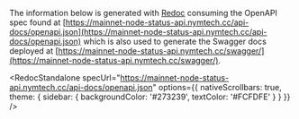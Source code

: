 
The information below is generated with [Redoc](https://redocly.com/docs/redoc) consuming the OpenAPI spec found at [https://mainnet-node-status-api.nymtech.cc/api-docs/openapi.json](https://mainnet-node-status-api.nymtech.cc/api-docs/openapi.json) which is also used to generate the Swagger docs deployed at [https://mainnet-node-status-api.nymtech.cc/swagger/](https://mainnet-node-status-api.nymtech.cc/swagger/).

<RedocStandalone
  specUrl="https://mainnet-node-status-api.nymtech.cc/api-docs/openapi.json"
  options={{
    nativeScrollbars: true,
    theme: {
      sidebar: {
        backgroundColor: '#273239',
        textColor: '#FCFDFE'
      }
    }
  }}
/>
